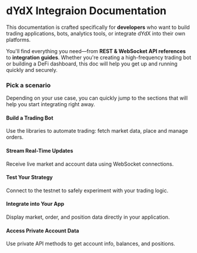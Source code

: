 # dYdX Integraion Documentation

This documentation is crafted specifically for **developers** who want to build trading applications, bots, analytics tools, or integrate dYdX into their own platforms.

You'll find everything you need—from **REST & WebSocket API references** to **integration guides**. Whether you're creating a high-frequency trading bot or building a DeFi dashboard, this doc will help you get up and running quickly and securely.

### Pick a scenario

Depending on your use case, you can quickly jump to the sections that will help you start integrating right away.

#### Build a Trading Bot

Use the libraries to automate trading: fetch market data, place and manage orders.

#### Stream Real-Time Updates

Receive live market and account data using WebSocket connections.

#### Test Your Strategy

Connect to the testnet to safely experiment with your trading logic.

#### Integrate into Your App

Display market, order, and position data directly in your application.

#### Access Private Account Data

Use private API methods to get account info, balances, and positions.
